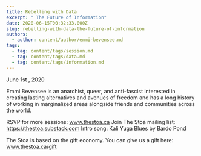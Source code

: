```yaml
---
title: Rebelling with Data
excerpt: " The Future of Information"
date: 2020-06-15T00:32:33.000Z
slug: rebelling-with-data-the-future-of-information
authors:
  - author: content/author/emmi-bevensee.md
tags:
  - tag: content/tags/session.md
  - tag: content/tags/data.md
  - tag: content/tags/information.md
---
```


June 1st , 2020

Emmi Bevensee is an anarchist, queer, and anti-fascist interested in creating lasting alternatives and avenues of freedom and has a long history of working in marginalized areas alongside friends and communities across the world.

RSVP for more sessions: www.thestoa.ca
Join The Stoa mailing list: https://thestoa.substack.com
Intro song: Kali Yuga Blues by Bardo Pond

The Stoa is based on the gift economy. You can give us a gift here: www.thestoa.ca/gift
